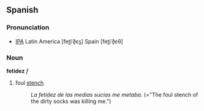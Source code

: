 ==Spanish==
===Pronunciation===
* [[IPA]] Latin America [fet̪iˈð̞ɛs̪] Spain [fet̪iˈð̞ɛθ]

===Noun===
'''fetidez''' ''f''
#foul [[stench]]
#:''La fetidez de las medias sucias me metaba.'' (="The foul stench of the dirty socks was killing me.")